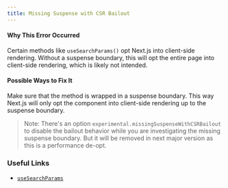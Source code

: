 ```yaml
---
title: Missing Suspense with CSR Bailout
---
```


#### Why This Error Occurred

Certain methods like `useSearchParams()` opt Next.js into client-side rendering. Without a suspense boundary, this will opt the entire page into client-side rendering, which is likely not intended.

#### Possible Ways to Fix It

Make sure that the method is wrapped in a suspense boundary. This way Next.js will only opt the component into client-side rendering up to the suspense boundary.

> Note: There's an option `experimental.missingSuspenseWithCSRBailout` to disable the bailout behavior while you are investigating the missing suspense boundary. But it will be removed in next major version as this is a performance de-opt.

### Useful Links

- [`useSearchParams`](https://nextjs.org/docs/app/api-reference/functions/use-search-params)
